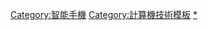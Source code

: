 {{Navbox
| name      = Palm手機
| title     = [[Palm|Palm]]手機列表
| listclass = hlist
| state     = {{{state|autocollapse}}}
| image     = [[File:Newpalmlogo.svg|75px]]

| group1 = [[Palm公司]]之前
| list1  = 
;{{tsl|en|Tandy Corporation|Tandy公司|Tandy}}
: Zoomer
;Pilot
: {{tsl|en|Pilot 1000||1000}}
: {{tsl|en|Pilot 5000||5000}}
;PalmPilot
: {{tsl|en|PalmPilot||Personal}}
: {{tsl|en|PalmPilot Professional||Professional}}
;Palm
: {{tsl|en|Palm III||III}}
: {{tsl|en|Palm IIIx||IIIx}}
: {{tsl|en|Palm IIIe||IIIe}}
: {{tsl|en|Palm V||V}}
: {{tsl|en|Palm VII||VII}}
;[[Handspring|Visor]]
: [[Handspring|Visor]]
: [[Handspring#型號|Deluxe]]
: [[Handspring#型號|Prism]]
: [[Handspring#型號|Platinum]]
: [[Handspring#型號|Edge]]
: [[Handspring#型號|Neo]]
: [[Handspring#型號|Pro]]
;[[Treo]]
: [[Treo#Treo產品|90]]
: [[Treo#Treo產品|180]]
: [[Treo#Treo產品|270/300]]
: [[Treo#Treo產品|600]]

| group2 = Palm公司
| list2  = 
;Foleo
: [[Palm Foleo|Foleo]]{{ref label|nr|@|@}}
;LifeDrive
: {{tsl|en|LifeDrive}}
;Palm
: {{tsl|en|Palm IIIxe||IIIxe}}
: {{tsl|en|Palm IIIc||IIIc}}
: {{tsl|en|Palm V||V}}
: {{tsl|en|Palm Vx||Vx}}
: {{tsl|en|Palm VIIx||VIIx}}
: {{tsl|en|Palm m100||m100}}
: {{tsl|en|Palm m105||m105}}
: {{tsl|en|Palm m125||m125}}
: {{tsl|en|Palm m130||m130}}
: {{tsl|en|Palm m500||m500}}
: {{tsl|en|Palm m505||m505}}
: {{tsl|en|Palm m515||m515}}
: {{tsl|en|Palm i705||i705}}
: [[Palm TX|T|X]]
: {{tsl|en|Palm Z22||Z22}}
;Treo
: [[Treo 650|650]]
: {{tsl|en|Treo 680||680}}
: {{tsl|en|Treo 700p||700p}}
: {{tsl|en|Treo 700w||700w}}
: {{tsl|en|Treo 700wx||700wx}}
: {{tsl|en|Treo 750||750}}
: {{tsl|en|Treo 750v||750v}}
: {{tsl|en|Treo 755p||755p}}
: {{tsl|en|Palm Treo 800w||800w}}
: {{tsl|en|Treo Pro||Pro}}
: {{tsl|en|Palm Centro||Centro}}
;[[Tungsten T3|Tungsten]]
: [[Tungsten T3|T]]
: [[Tungsten T3|T2]]
: [[Tungsten T3|T3]]
: [[Tungsten T3|W]]
: [[Tungsten T3|C]]
: [[Tungsten T3|E]]
: [[Tungsten T3|T5]]
: [[Tungsten T3|E2]]
;{{tsl|en|Zire Handheld||Zire}}
: {{tsl|en|Zire 21||21}}
: {{tsl|en|Zire 31||31}}
: {{tsl|en|Zire 71||71}}
: {{tsl|en|Zire 72||72}}

;[[WebOS]]
: [[Palm Pre|Pre]]
: {{tsl|en|Palm Pre 2||Pre 2}}
: {{tsl|en|Palm Pixi||Pixi}}

| group3 = HP Palm公司
| list3  = 
* {{tsl|en|HP Veer}}
* {{tsl|en|HP Pre 3}}
* [[TouchPad]]

| below = {{note label|nr|@|@}} – 从未发售
}}<noinclude>
[[Category:智能手機]]
[[Category:計算機技術模板]]
[[Category:Palm公司|*]]
</noinclude>